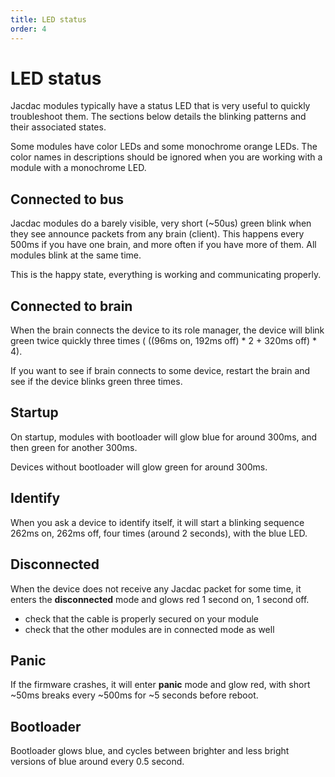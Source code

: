 ---
title: LED status
order: 4
---

# LED status

Jacdac modules typically have a status LED 
that is very useful to quickly troubleshoot them.
The sections below details the blinking patterns
and their associated states.

Some modules have color LEDs and some monochrome orange LEDs.
The color names in descriptions should be ignored when you are working with
a module with a monochrome LED.

## Connected to bus

Jacdac modules do a barely visible, very short (~50us) green blink when they see
announce packets from any brain (client).
This happens every 500ms if you have one brain, and more often if you have more of them.
All modules blink at the same time.

This is the happy state, everything is working and communicating properly.

## Connected to brain

When the brain connects the device to its role manager, the device will blink green twice
quickly three times ( ((96ms on, 192ms off) * 2 + 320ms off) * 4).

If you want to see if brain connects to some device, restart the brain and see if the device
blinks green three times.

## Startup

On startup, modules with bootloader will glow blue for around 300ms,
and then green for another 300ms.

Devices without bootloader will glow green for around 300ms.

## Identify

When you ask a device to identify itself, it will start a blinking sequence
262ms on, 262ms off, four times (around 2 seconds), with the blue LED.

## Disconnected

When the device does not receive any Jacdac packet for some time, 
it enters the **disconnected** mode and glows red 1 second on, 1 second off.

* check that the cable is properly secured on your module
* check that the other modules are in connected mode as well

## Panic

If the firmware crashes, it will enter **panic** mode
and glow red, with short ~50ms breaks every ~500ms for ~5 seconds before reboot.

## Bootloader

Bootloader glows blue, and cycles between brighter and less bright versions of blue
around every 0.5 second.
